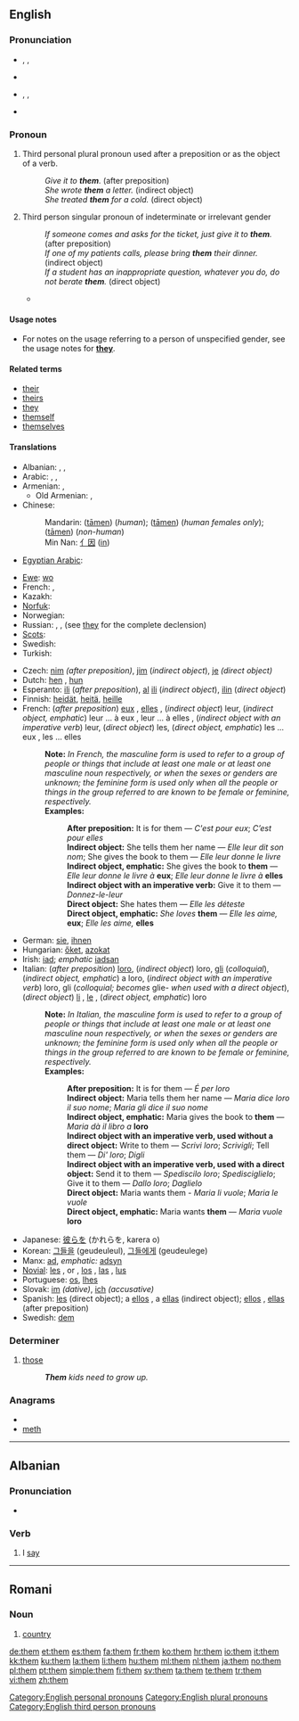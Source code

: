 {{wikipedia}}
==English==

{{rank|been|will|no|49|them|when|if|there}}

===Pronunciation===
* {{a|Stressed}} {{enPR|''th''ĕm}}, {{IPA|/ðɛm/}}, {{SAMPA|/DEm/}}
* {{audio|en-us-them.ogg|Audio (US)}}
* {{a|Unstressed}} {{enPR|''th''əm/}}, {{IPA|ðəm/}}, {{SAMPA|D@m/}}
* {{audio|en-us-them-unstressed.ogg|Audio (US) unstressed, in the phrase "see them"}}
*: {{rhymes|ɛm}}

===Pronoun===
{{en-pron|desc=personal pronoun, objective case}}

# Third personal plural pronoun used after a preposition or as the object of a verb.
#: ''Give it to '''them'''.'' (after preposition)
#: ''She wrote '''them''' a letter.'' (indirect object)
#: ''She treated '''them''' for a cold.'' (direct object)
# Third person singular pronoun of indeterminate or irrelevant gender <!-- '''Usage note:'''' this usage is informal and is regarded as incorrect in written English by many style guides and usage commentators.-->
#: ''If someone comes and asks for the ticket, just give it to '''them'''.'' (after preposition)
#: ''If one of my patients calls, please bring '''them''' their dinner.'' (indirect object)
#: ''If a student has an inappropriate question, whatever you do, do not berate '''them'''.'' (direct object)
#* {{quote-book|year=2006|title=First on the Scence: Student Reference Guide|author=St. John Ambulance|isbn=1-894070-56-9|section=Lesson 2, page 3|passage=Place the casualty on their back with feet and legs raised—this is called the '''shock position'''. [emphasis in original] Once the casualty is positioned, cover '''them''' to preserve body heat, but do not overheat.}}

====Usage notes====
* For notes on the usage referring to a person of unspecified gender, see the usage notes for '''[[they]]'''.

====Related terms====
* [[their]]
* [[theirs]]
* [[they]]
* [[themself]]
* [[themselves]]

====Translations====
{{trans-top|Third personal plural pronoun used after a preposition or as the object of a verb}}
* Albanian: {{t+|sq|ata|xs=Albanian}}, {{t+|sq|ato|xs=Albanian}}, {{t+|sq|atyre|xs=Albanian}}
* Arabic: {{t+|ar|هم|m|alt='''ـهُمْ'''|tr=-hum}}, {{t-|ar|هن|f|alt='''ـهُنَّ'''|tr=-hunna}}, {{t-|ar|هما|alt='''ـهُما'''|tr=-huma}} {{dual}}
* Armenian: {{t-|hy|նրանց|tr=nranc’}}, {{l|hy|իրենց|tr=irenc’}}
**Old Armenian: {{tø|xcl|նոցա|tr=nocʿa|xs=Old Armenian}}, {{tø|xcl|նոսա|tr=nosa|xs=Old Armenian}}
* Chinese:
*: Mandarin: {{zh-ts|他們|他们}} ([[tāmen]]) (''human''); {{zh-ts|她們|她们}} ([[tāmen]]) (''human females only''); {{zh-ts|它們|它们}} ([[tāmen]]) (''non-human'')
*: Min Nan: [[亻因]] ([[in]])
* [[Egyptian Arabic]]: {{tø|arz|هم|alt='''ـهم'''|tr=-hum|sc=Arab|xs=Egyptian Arabic}}
{{trans-mid}}
* [[Ewe]]: [[wo]]
* French: {{qualifier|accusative}} {{t+|fr|les}},  {{qualifier|dative}} {{t+|fr|leur}}
* Kazakh: {{t|kk|оларды|tr=olardı|sc=Cyrl|xs=Kazakh}}
* [[Norfuk]]: {{tø|cpe-nor|dem}}
* Norwegian: {{t+|no|dem}}
* Russian: {{t|ru|их|tr=ix|sc=Cyrl}} {{qualifier|direct object}}, {{t|ru|им|tr=im|sc=Cyrl}} {{qualifier|indirect object}},  (see {{t|ru|они|tr=oní|sc=Cyrl}} [[they]] for the complete declension)
* [[Scots]]: {{tø|sco|thum}}
* Swedish: {{t+|sv|dem}}
* Turkish: {{t+|tr|onlar}}
{{trans-bottom}}

{{rfc-trans}}
{{checktrans-top}}
* Czech: [[nim]] ''(after preposition)'', [[jim]] (''indirect object''), [[je]] ''(direct object)''
* Dutch: [[hen]] {{f}}, [[hun]]
* Esperanto: [[ili]] (''after preposition''), [[al]] [[ili]] (''indirect object''), [[ili]]n (''direct object'')
* Finnish: [[heidät]], [[heitä]], [[heille]]
* French: (''after preposition'') [[eux]] {{m}}, [[elles]] {{f}}, (''indirect object'') leur, (''indirect object, emphatic'') leur ... à eux {{m}}, leur ... à elles {{f}}, (''indirect object with an imperative verb'') leur, (''direct object'') les, (''direct object, emphatic'') les ... eux {{m}}, les ... elles {{f}}
*: '''Note:''' ''In French, the masculine form is used to refer to a group of people or things that include at least one male or at least one masculine noun respectively, or when the sexes or genders are unknown; the feminine form is used only when all the people or things in the group referred to are known to be female or feminine, respectively.''
*: '''Examples:'''
*:: '''After preposition:''' It is for them — ''C'est pour eux''; ''C’est pour elles''
*:: '''Indirect object:''' She tells them her name — ''Elle leur dit son nom''; She gives the book to them — ''Elle leur donne le livre''
*:: '''Indirect object, emphatic:''' She gives the book to '''them''' — ''Elle leur donne le livre à'' '''eux'''; ''Elle leur donne le livre à'' '''elles'''
*:: '''Indirect object with an imperative verb:''' Give it to them — ''Donnez-le-leur''
*:: '''Direct object:''' She hates them — ''Elle les déteste''
*:: '''Direct object, emphatic:''' ''She loves'' '''them''' — ''Elle les aime,'' '''eux'''; ''Elle les aime,'' '''elles'''
* German: [[sie]], [[ihnen]]
* Hungarian: [[őket]], [[azokat]]
* Irish: [[iad]]; ''emphatic'' [[iadsan]]
* Italian: (''after preposition'') [[loro]], (''indirect object'') loro, [[gli]] (''colloquial''), (''indirect object, emphatic'') a loro, (''indirect object with an imperative verb'') loro, gli (''colloquial; becomes'' glie- ''when used with a direct object''), (''direct object'') [[li]] {{m}}, [[le#Italian|le]] {{f}}, (''direct object, emphatic'') loro
*: '''Note:''' ''In Italian, the masculine form is used to refer to a group of people or things that include at least one male or at least one masculine noun respectively, or when the sexes or genders are unknown; the feminine form is used only when all the people or things in the group referred to are known to be female or feminine, respectively.''
*: '''Examples:'''
*:: '''After preposition:''' It is for them — ''É per loro''
*:: '''Indirect object:''' Maria tells them her name — ''Maria dice loro il suo nome''; ''Maria gli dice il suo nome''
*:: '''Indirect object, emphatic:''' Maria gives the book to '''them''' — ''Maria dà il libro a'' '''loro'''
*:: '''Indirect object with an imperative verb, used without a direct object:''' Write to them — ''Scrivi loro''; ''Scrivigli''; Tell them — ''Di' loro''; ''Digli''
*:: '''Indirect object with an imperative verb, used with a direct object:''' Send it to them — ''Spediscilo loro''; ''Spedisciglielo''; Give it to them — ''Dallo loro''; ''Daglielo''
*:: '''Direct object:''' Maria wants them - ''Maria li vuole''; ''Maria le vuole''
*:: '''Direct object, emphatic:''' Maria wants '''them''' — ''Maria vuole'' '''loro'''
* Japanese: [[彼らを]] (かれらを, karera o)
* Korean: [[그들을]] (geudeuleul), [[그들에게]] (geudeulege)
* Manx: [[ad#Manx|ad]], ''emphatic:'' [[adsyn]]
* [[Novial]]: [[les]] {{m}}, {{f}} or {{n}}, [[los]] {{m}}, [[las]] {{f}}, [[lus]] {{n}}
* Portuguese: [[os]], [[lhes]]
* Slovak: [[im#Slovak|im]] ''(dative)'', [[ich#Slovak|ich]] ''(accusative)''
* Spanish: [[les]] (direct object); a [[ellos]] {{m}}, a [[ellas]] {{f}} (indirect object); [[ellos]] {{m}}, [[ellas]] {{f}} (after preposition)
* Swedish: [[dem#Swedish|dem]]
{{checktrans-bottom}}

===Determiner===
{{en-det}}
# {{nonstandard}} [[those]]
#: '''''Them''' kids need to grow up.''

===Anagrams===
* {{alphagram|ehmt}}
* [[meth#English|meth]]

[[Category:English personal pronouns]]
[[Category:English plural pronouns]]
[[Category:English third person pronouns]]

----

==Albanian==

===Pronunciation===
* {{IPA|[θɛm]|lang=sq}}

===Verb===
{{sq-verb|thashë|thënë}}

# I [[say]]

----

==Romani==

===Noun===
{{rom-noun|them|m||a}}

# [[country]]

[[de:them]]
[[et:them]]
[[es:them]]
[[fa:them]]
[[fr:them]]
[[ko:them]]
[[hr:them]]
[[io:them]]
[[it:them]]
[[kk:them]]
[[ku:them]]
[[la:them]]
[[li:them]]
[[hu:them]]
[[ml:them]]
[[nl:them]]
[[ja:them]]
[[no:them]]
[[pl:them]]
[[pt:them]]
[[simple:them]]
[[fi:them]]
[[sv:them]]
[[ta:them]]
[[te:them]]
[[tr:them]]
[[vi:them]]
[[zh:them]]